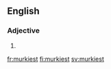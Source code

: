 ==English==

===Adjective===
{{head|en|adjective superlative form}}

# {{en-superlative of|murky}}

[[fr:murkiest]]
[[fi:murkiest]]
[[sv:murkiest]]